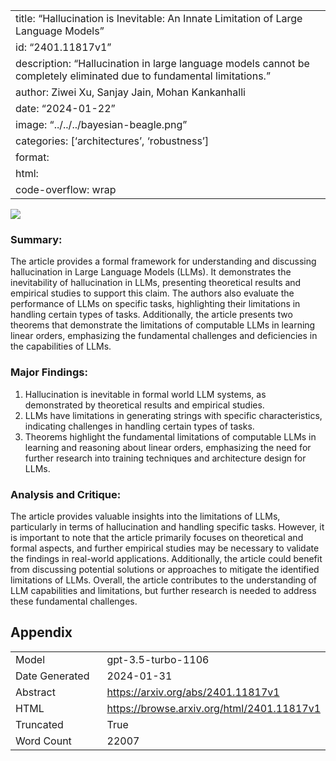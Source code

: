 
---
title: "Hallucination is Inevitable: An Innate Limitation of Large Language Models"
id: "2401.11817v1"
description: "Hallucination in large language models cannot be completely eliminated due to fundamental limitations."
author: Ziwei Xu, Sanjay Jain, Mohan Kankanhalli
date: "2024-01-22"
image: "../../../bayesian-beagle.png"
categories: ['architectures', 'robustness']
format:
  html:
    code-overflow: wrap
---

![](None)

### Summary:

The article provides a formal framework for understanding and discussing hallucination in Large Language Models (LLMs). It demonstrates the inevitability of hallucination in LLMs, presenting theoretical results and empirical studies to support this claim. The authors also evaluate the performance of LLMs on specific tasks, highlighting their limitations in handling certain types of tasks. Additionally, the article presents two theorems that demonstrate the limitations of computable LLMs in learning linear orders, emphasizing the fundamental challenges and deficiencies in the capabilities of LLMs.

### Major Findings:
1. Hallucination is inevitable in formal world LLM systems, as demonstrated by theoretical results and empirical studies.
2. LLMs have limitations in generating strings with specific characteristics, indicating challenges in handling certain types of tasks.
3. Theorems highlight the fundamental limitations of computable LLMs in learning and reasoning about linear orders, emphasizing the need for further research into training techniques and architecture design for LLMs.

### Analysis and Critique:
The article provides valuable insights into the limitations of LLMs, particularly in terms of hallucination and handling specific tasks. However, it is important to note that the article primarily focuses on theoretical and formal aspects, and further empirical studies may be necessary to validate the findings in real-world applications. Additionally, the article could benefit from discussing potential solutions or approaches to mitigate the identified limitations of LLMs. Overall, the article contributes to the understanding of LLM capabilities and limitations, but further research is needed to address these fundamental challenges.

## Appendix

|          |          |
|----------|----------|
| Model     | gpt-3.5-turbo-1106       |
| Date Generated     | 2024-01-31       |
| Abstract | [https://arxiv.org/abs/2401.11817v1](https://arxiv.org/abs/2401.11817v1)        |
| HTML     | [https://browse.arxiv.org/html/2401.11817v1](https://browse.arxiv.org/html/2401.11817v1)       |
| Truncated       | True       |
| Word Count       | 22007       |